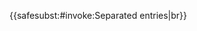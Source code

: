 {{<includeonly>safesubst:</includeonly>#invoke:Separated entries|br}}<noinclude>
{{documentation}}
</noinclude>